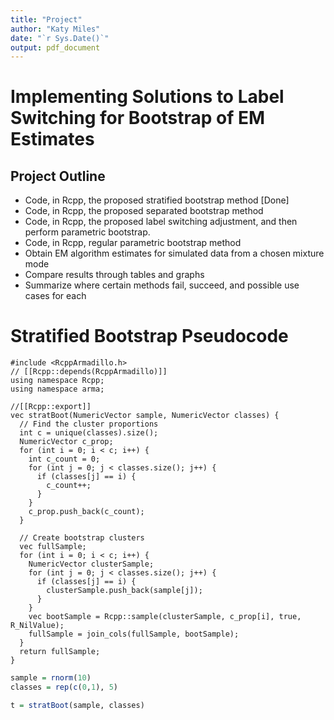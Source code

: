 ```yaml
---
title: "Project"
author: "Katy Miles"
date: "`r Sys.Date()`"
output: pdf_document
---
```

# Implementing Solutions to Label Switching for Bootstrap of EM Estimates

## Project Outline

-   Code, in Rcpp, the proposed stratified bootstrap method [Done]
-   Code, in Rcpp, the proposed separated bootstrap method
-   Code, in Rcpp, the proposed label switching adjustment, and then perform parametric bootstrap.
-   Code, in Rcpp, regular parametric bootstrap method
-   Obtain EM algorithm estimates for simulated data from a chosen mixture mode
-   Compare results through tables and graphs
-   Summarize where certain methods fail, succeed, and possible use cases for each


# Stratified Bootstrap Pseudocode

```Rcpp
#include <RcppArmadillo.h>
// [[Rcpp::depends(RcppArmadillo)]]
using namespace Rcpp;
using namespace arma;

//[[Rcpp::export]]
vec stratBoot(NumericVector sample, NumericVector classes) {
  // Find the cluster proportions
  int c = unique(classes).size();
  NumericVector c_prop;
  for (int i = 0; i < c; i++) {
    int c_count = 0;
    for (int j = 0; j < classes.size(); j++) {
      if (classes[j] == i) {
        c_count++;
      }
    }
    c_prop.push_back(c_count);
  }
  
  // Create bootstrap clusters
  vec fullSample;
  for (int i = 0; i < c; i++) {
    NumericVector clusterSample;
    for (int j = 0; j < classes.size(); j++) {
      if (classes[j] == i) {
        clusterSample.push_back(sample[j]);
      }
    }
    vec bootSample = Rcpp::sample(clusterSample, c_prop[i], true, R_NilValue);
    fullSample = join_cols(fullSample, bootSample);
  }
  return fullSample;
}
```

```r
sample = rnorm(10)
classes = rep(c(0,1), 5)

t = stratBoot(sample, classes)
```

